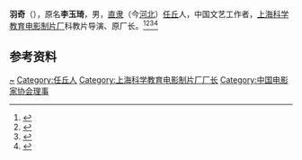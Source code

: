 '''羽奇'''（{{bd|1924年|}}），原名'''李玉琦'''，男，[[直隶|直隶]]（今[[河北|河北]]）[[任丘|任丘]]人，中国文艺工作者，[[上海科学教育电影制片厂|上海科学教育电影制片厂]]科教片导演、原厂长。<ref>{{Cite book|title=中国电影电视艺术家辞典|author=何厚桢主编|publisher=中国学术期刊（光盘版）电子杂志社|year=2007|isbn=|location=北京|pages=}}</ref><ref>{{Cite book|title=中国当代艺术界名人录|author=中国名人研究院编; 异天, 戈德主编|publisher=社会科学文献出版社|year=1993|isbn=|location=北京|pages=}}</ref><ref>{{Cite book|title=中国近现代人物别名词典|author=徐为民编|publisher=沈阳出版社|year=1993|isbn=|location=沈阳|pages=}}</ref><ref>{{Cite book|title=20世纪中华人物名字号辞典|author=周家珍编著|publisher=法律出版社|year=2000|isbn=9787503628320|location=北京|pages=}}</ref>

== 参考资料 ==
{{reflist}}

{{Navboxes
| title  = 羽奇在[[中国电影家协会|中国电影家协会]]的职务
| list1  =
{{中国电影家协会第四届理事会}}
}}

{{Authority control}}
{{DEFAULTSORT:Yu}}
[[Category:李姓|~]]
[[Category:任丘人|Category:任丘人]]
[[Category:上海科学教育电影制片厂厂长|Category:上海科学教育电影制片厂厂长]]
[[Category:中国电影家协会理事|Category:中国电影家协会理事]]

{{中国人物小作品}}